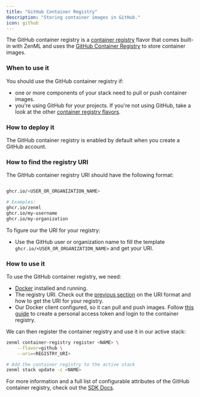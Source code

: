 ```yaml
---
title: "GitHub Container Registry"
description: "Storing container images in GitHub."
icon: github
---
```


The GitHub container registry is a [container registry](/stack-components/container-registries) flavor that comes built-in with ZenML and uses the [GitHub Container Registry](https://docs.github.com/en/packages/working-with-a-github-packages-registry/working-with-the-container-registry) to store container images.

### When to use it

You should use the GitHub container registry if:

* one or more components of your stack need to pull or push container images.
* you're using GitHub for your projects. If you're not using GitHub, take a look at the other [container registry flavors](/stack-components/container-registries#container-registry-flavors).

### How to deploy it

The GitHub container registry is enabled by default when you create a GitHub account.

### How to find the registry URI

The GitHub container registry URI should have the following format:

```bash

ghcr.io/<USER_OR_ORGANIZATION_NAME>

# Examples:
ghcr.io/zenml
ghcr.io/my-username
ghcr.io/my-organization
```

To figure our the URI for your registry:

* Use the GitHub user or organization name to fill the template `ghcr.io/<USER_OR_ORGANIZATION_NAME>` and get your URI.

### How to use it

To use the GitHub container registry, we need:

* [Docker](https://www.docker.com) installed and running.
* The registry URI. Check out the [previous section](/stack-components/container-registries/github#how-to-find-the-registry-uri) on the URI format and how to get the URI for your registry.
* Our Docker client configured, so it can pull and push images. Follow [this guide](https://docs.github.com/en/packages/working-with-a-github-packages-registry/working-with-the-container-registry#authenticating-to-the-container-registry) to create a personal access token and login to the container registry.

We can then register the container registry and use it in our active stack:

```bash
zenml container-registry register <NAME> \
    --flavor=github \
    --uri=<REGISTRY_URI>

# Add the container registry to the active stack
zenml stack update -c <NAME>
```

For more information and a full list of configurable attributes of the GitHub container registry, check out the [SDK Docs](https://sdkdocs.zenml.io/latest/core%5Fcode%5Fdocs/core-container%5Fregistries/#zenml.container%5Fregistries.github%5Fcontainer%5Fregistry.GitHubContainerRegistry).

